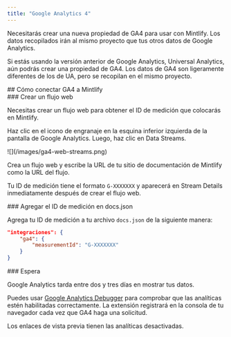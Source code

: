 ```yaml
---
title: "Google Analytics 4"
---
```


Necesitarás crear una nueva propiedad de <Tooltip tip="Google Analytics 4">GA4</Tooltip> para usar con Mintlify. Los datos recopilados irán al mismo proyecto que tus otros datos de Google Analytics.

Si estás usando la versión anterior de Google Analytics, Universal Analytics, aún podrás crear una propiedad de <Tooltip tip="Google Analytics 4">GA4</Tooltip>. Los datos de <Tooltip tip="Google Analytics 4">GA4</Tooltip> son ligeramente diferentes de los de UA, pero se recopilan en el mismo proyecto.



<div id="how-to-connect-ga4-to-mintlify">
  ## Cómo conectar GA4 a Mintlify
</div>

<div id="create-a-web-stream">
  ### Crear un flujo web
</div>

Necesitas crear un flujo web para obtener el ID de medición que colocarás en Mintlify.

Haz clic en el icono de engranaje en la esquina inferior izquierda de la pantalla de Google Analytics. Luego, haz clic en Data Streams.

<Frame>![](/images/ga4-web-streams.png)</Frame>

Crea un flujo web y escribe la URL de tu sitio de documentación de Mintlify como la URL del flujo.

Tu ID de medición tiene el formato `G-XXXXXXX` y aparecerá en Stream Details inmediatamente después de crear el flujo web.

<div id="put-measurement-id-in-docsjson">
  ### Agregar el ID de medición en docs.json
</div>

Agrega tu ID de medición a tu archivo `docs.json` de la siguiente manera:

```json docs.json
"integraciones": {
    "ga4": {
        "measurementId": "G-XXXXXXX"
    }
}
```

<div id="wait">
  ### Espera
</div>

Google Analytics tarda entre dos y tres días en mostrar tus datos.

Puedes usar [Google Analytics Debugger](https://chrome.google.com/webstore/detail/google-analytics-debugger/jnkmfdileelhofjcijamephohjechhna?hl=en) para comprobar que las analíticas estén habilitadas correctamente. La extensión registrará en la consola de tu navegador cada vez que GA4 haga una solicitud.

<Note>
  Los enlaces de vista previa tienen las analíticas desactivadas.
</Note>
